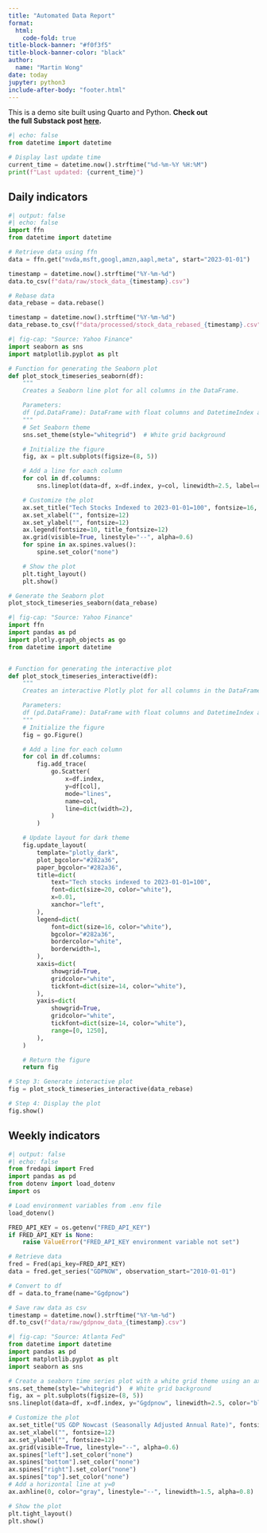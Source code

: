 ```yaml
---
title: "Automated Data Report"
format:
  html:
    code-fold: true
title-block-banner: "#f0f3f5"
title-block-banner-color: "black"
author: 
  name: "Martin Wong"
date: today
jupyter: python3
include-after-body: "footer.html"
---
```

This is a demo site built using Quarto and Python. **Check out<br>the 
full Substack post [here](https://open.substack.com/pub/autonomousecon/p/how-the-pros-showcase-their-data?r=2o1mc&utm_campaign=post&utm_medium=web).**

```python
#| echo: false
from datetime import datetime

# Display last update time
current_time = datetime.now().strftime("%d-%m-%Y %H:%M")
print(f"Last updated: {current_time}")
```

::: {.panel-tabset .nav-pills}

## Daily indicators
```python
#| output: false
#| echo: false
import ffn
from datetime import datetime

# Retrieve data using ffn
data = ffn.get("nvda,msft,googl,amzn,aapl,meta", start="2023-01-01")

timestamp = datetime.now().strftime("%Y-%m-%d")
data.to_csv(f"data/raw/stock_data_{timestamp}.csv")

# Rebase data
data_rebase = data.rebase()

timestamp = datetime.now().strftime("%Y-%m-%d")
data_rebase.to_csv(f"data/processed/stock_data_rebased_{timestamp}.csv")
```
```python
#| fig-cap: "Source: Yahoo Finance"
import seaborn as sns
import matplotlib.pyplot as plt

# Function for generating the Seaborn plot
def plot_stock_timeseries_seaborn(df):
    """
    Creates a Seaborn line plot for all columns in the DataFrame.

    Parameters:
    df (pd.DataFrame): DataFrame with float columns and DatetimeIndex as index.
    """
    # Set Seaborn theme
    sns.set_theme(style="whitegrid")  # White grid background

    # Initialize the figure
    fig, ax = plt.subplots(figsize=(8, 5))

    # Add a line for each column
    for col in df.columns:
        sns.lineplot(data=df, x=df.index, y=col, linewidth=2.5, label=col, ax=ax)

    # Customize the plot
    ax.set_title("Tech Stocks Indexed to 2023-01-01=100", fontsize=16, loc='left')
    ax.set_xlabel("", fontsize=12)
    ax.set_ylabel("", fontsize=12)
    ax.legend(fontsize=10, title_fontsize=12)
    ax.grid(visible=True, linestyle="--", alpha=0.6)
    for spine in ax.spines.values():
        spine.set_color("none")

    # Show the plot
    plt.tight_layout()
    plt.show()

# Generate the Seaborn plot
plot_stock_timeseries_seaborn(data_rebase)
```

```python
#| fig-cap: "Source: Yahoo Finance"
import ffn
import pandas as pd
import plotly.graph_objects as go
from datetime import datetime


# Function for generating the interactive plot
def plot_stock_timeseries_interactive(df):
    """
    Creates an interactive Plotly plot for all columns in the DataFrame.

    Parameters:
    df (pd.DataFrame): DataFrame with float columns and DatetimeIndex as index.
    """
    # Initialize the figure
    fig = go.Figure()

    # Add a line for each column
    for col in df.columns:
        fig.add_trace(
            go.Scatter(
                x=df.index,
                y=df[col],
                mode="lines",
                name=col,
                line=dict(width=2),
            )
        )

    # Update layout for dark theme
    fig.update_layout(
        template="plotly_dark",
        plot_bgcolor="#282a36",
        paper_bgcolor="#282a36",
        title=dict(
            text="Tech stocks indexed to 2023-01-01=100",
            font=dict(size=20, color="white"),
            x=0.01,
            xanchor="left",
        ),
        legend=dict(
            font=dict(size=16, color="white"),
            bgcolor="#282a36",
            bordercolor="white",
            borderwidth=1,
        ),
        xaxis=dict(
            showgrid=True,
            gridcolor="white",
            tickfont=dict(size=14, color="white"),
        ),
        yaxis=dict(
            showgrid=True,
            gridcolor="white",
            tickfont=dict(size=14, color="white"),
            range=[0, 1250],
        ),
    )

    # Return the figure
    return fig

# Step 3: Generate interactive plot
fig = plot_stock_timeseries_interactive(data_rebase)

# Step 4: Display the plot
fig.show()
```

## Weekly indicators
```python
#| output: false
#| echo: false
from fredapi import Fred
import pandas as pd
from dotenv import load_dotenv
import os

# Load environment variables from .env file
load_dotenv()

FRED_API_KEY = os.getenv("FRED_API_KEY")
if FRED_API_KEY is None:
    raise ValueError("FRED_API_KEY environment variable not set")

# Retrieve data
fred = Fred(api_key=FRED_API_KEY)
data = fred.get_series("GDPNOW", observation_start="2010-01-01")

# Convert to df
df = data.to_frame(name="Ggdpnow")

# Save raw data as csv
timestamp = datetime.now().strftime("%Y-%m-%d")
df.to_csv(f"data/raw/gdpnow_data_{timestamp}.csv")
```
```python
#| fig-cap: "Source: Atlanta Fed"
from datetime import datetime
import pandas as pd
import matplotlib.pyplot as plt
import seaborn as sns

# Create a seaborn time series plot with a white grid theme using an ax object
sns.set_theme(style="whitegrid")  # White grid background
fig, ax = plt.subplots(figsize=(8, 5))
sns.lineplot(data=df, x=df.index, y="Ggdpnow", linewidth=2.5, color="blue", ax=ax)

# Customize the plot
ax.set_title("US GDP Nowcast (Seasonally Adjusted Annual Rate)", fontsize=16, loc='left')
ax.set_xlabel("", fontsize=12)
ax.set_ylabel("", fontsize=12)
ax.grid(visible=True, linestyle="--", alpha=0.6)
ax.spines["left"].set_color("none")
ax.spines["bottom"].set_color("none")
ax.spines["right"].set_color("none")
ax.spines["top"].set_color("none")
# Add a horizontal line at y=0
ax.axhline(0, color="gray", linestyle="--", linewidth=1.5, alpha=0.8)

# Show the plot
plt.tight_layout()
plt.show()
```
:::

